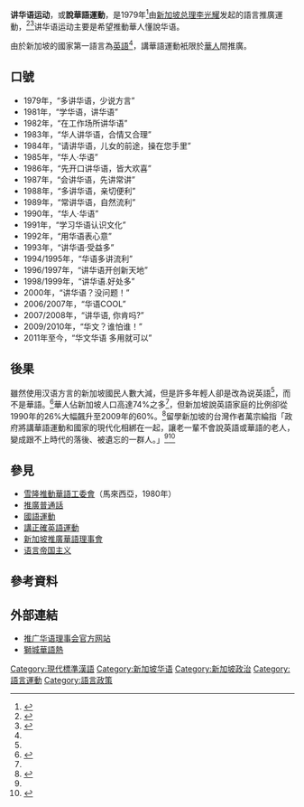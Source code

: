 {{distinguish|马来西亚讲华语运动 (1980年代)}}
'''讲华语运动'''，或'''說華語運動'''，是1979年<ref name=nytimes2017>{{Cite web |url=https://cn.nytimes.com/asia-pacific/20170828/singapore-language-hokkien-mandarin/dual/ |title=新加坡华人重拾祖先的语言 |author=张彦 |work=紐約時報中文網 |date=2017-08-28 |accessdate=2017-09-01 |archive-date=2017-09-01 |archive-url=https://web.archive.org/web/20170901202059/https://cn.nytimes.com/asia-pacific/20170828/singapore-language-hokkien-mandarin/dual/ |dead-url=no }}</ref>由[[新加坡总理|新加坡总理]][[李光耀|李光耀]]发起的語言推廣運動，<ref name=zhao>{{cite journal|last=趙世舉|date=2017年12月|title=华语的历时流变和共时格局及整体华语观|url=http://113.31.19.9/Qikan/Article/Detail?id=674357885&from=Qikan_Search_Index|journal=文化软实力研究|volume=2017年第6期|pages=27-35|access-date=2021-03-17}}</ref><ref name="#1">{{Cite web |url=https://www.cia.gov/library/publications/the-world-factbook/geos/sn.html |title=存档副本 |accessdate=2014-05-15 |archive-date=2018-12-25 |archive-url=https://web.archive.org/web/20181225034006/https://www.cia.gov/library/publications/the-world-factbook/geos/sn.html |dead-url=no }}</ref>讲华语运动主要是希望推動華人懂說华语。

由於新加坡的國家第一語言為[[新加坡英語|英語]]<ref name="#1"/>，講華語運動衹限於[[新加坡华人|華人]]間推廣。

== 口號 ==
*1979年，“多讲华语，少说方言”
*1981年，“学华语，讲华语”
*1982年，“在工作场所讲华语”
*1983年，“华人讲华语，合情又合理”
*1984年，“请讲华语，儿女的前途，操在您手里”
*1985年，“华人·华语”
*1986年，“先开口讲华语，皆大欢喜”
*1987年，“会讲华语，先讲常讲”
*1988年，“多讲华语，亲切便利”
*1989年，“常讲华语，自然流利”
*1990年，“华人·华语”
*1991年，“学习华语认识文化”
*1992年，“用华语表心意”
*1993年，“讲华语·受益多”
*1994/1995年，“华语多讲流利”
*1996/1997年，“讲华语开创新天地”
*1998/1999年，“讲华语.好处多”
*2000年，“讲华语？没问题！”
*2006/2007年，“华语COOL”
*2007/2008年，“讲华语, 你肯吗?” 
*2009/2010年，“华文？谁怕谁！”
*2011年至今，“华文华语 多用就可以”

== 後果 ==
雖然使用汉语方言的新加坡國民人數大減，但是許多年輕人卻是改為说英語<ref name="#1"/>，而不是華語。<ref>{{cite news|url=http://news.xinhuanet.com/overseas/2009-04/10/content_11162516.htm|title=新加坡华语之路30年|publisher=[[新華網|新華網]]|date=2009年4月10日|archiveurl=https://web.archive.org/web/20090413060506/http://news.xinhuanet.com/overseas/2009-04/10/content_11162516.htm|archivedate=2009-04-13|accessdate=2010-07-31|dead-url=no}}</ref>華人佔新加坡人口高達74%之多<ref name="#1"/>，但新加坡說英語家庭的比例卻從1990年的26%大幅飆升至2009年的60%。<ref>{{cite news|url=http://news.xinhuanet.com/overseas/2009-03/19/content_11036651.htm|title=海外孩子怎样学好汉语 新加坡国父给华人父母支招|publisher=新華網|date=2009年3月19日|archiveurl=https://web.archive.org/web/20090324053700/http://news.xinhuanet.com/overseas/2009-03/19/content_11036651.htm|archivedate=2009-03-24|accessdate=2010-07-31|dead-url=no}}</ref>留學新加坡的台灣作者萬宗綸指「政府將講華語運動和國家的現代化相綁在一起，讓老一輩不會說英語或華語的老人，變成跟不上時代的落後、被遺忘的一群人。」<ref name="#1"/><ref>{{cite news|title=星國近40年的「講華語運動」，不但讓當地方言消退，連鄰近馬國新山都遭殃|publisher=[[關鍵評論|關鍵評論]]|date=2017-11-10|author=萬宗綸|url=https://www.thenewslens.com/article/82980|archiveurl=https://web.archive.org/web/20200913075423/https://www.thenewslens.com/article/82980|archivedate=2020-09-13|accessdate=2020-09-13|dead-url=no}}</ref>

== 參見 ==
* [[雪隆推動華語工委會|雪隆推動華語工委會]]（馬來西亞，1980年）
* [[推廣普通話|推廣普通話]]
* [[國語運動|國語運動]]
* [[講正確英語運動|講正確英語運動]]
* [[新加坡推廣華語理事會|新加坡推廣華語理事會]]
* [[语言帝国主义|语言帝国主义]]

== 參考資料 ==
{{reflist}}

== 外部連結 ==
* [http://www.mandarin.org.sg/ 推广华语理事会官方网站]{{WebCite|url=https://www.webcitation.org/66kaugBkJ?url=http://www.mandarin.org.sg/ |date=20120407164230 |dateformat=iso }}
* [http://world.people.com.cn/GB/1031/3878314.html 獅城華語熱]{{Wayback|url=http://world.people.com.cn/GB/1031/3878314.html |date=20081118123843 }}

[[Category:現代標準漢語|Category:現代標準漢語]]
[[Category:新加坡华语|Category:新加坡华语]]
[[Category:新加坡政治|Category:新加坡政治]]
[[Category:語言運動|Category:語言運動]]
[[Category:語言政策|Category:語言政策]]